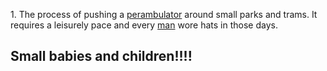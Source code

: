 1. The process of pushing a [[perambulator]] around small parks and trams. It requires a leisurely pace and every [[man]] wore hats in those days.

== '''Small babies and children!!!!''' ==